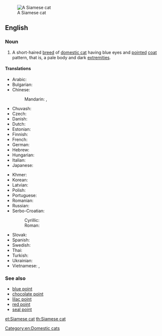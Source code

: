 [[Image:Niobe050905-Siamese Cat.jpeg|thumb|right|A Siamese cat]]
==English==

===Noun===
{{en-noun|head=[[Siamese]] [[cat]]}}

# A short-haired [[breed]] of [[domestic cat]] having blue eyes and [[pointed]] [[coat]] pattern, that is, a pale body and dark [[extremity|extremities]].

====Translations====
{{trans-top|mammal}}
* Arabic: {{t-|ar|قط سيامي|m|tr=qiTT siyaamiy|sc=Arab}}
* Bulgarian: {{t-|bg|сиамска котка|f|tr=siámska kótka|sc=Cyrl}}
* Chinese:
*: Mandarin: {{t|cmn|暹羅貓|sc=Hani}}, {{t|cmn|暹罗猫|tr=Xiānluó māo|sc=Hani}}<!--One of this is probably just "Siamese" and should be on that page, not this one, which is "Siamese cat".-->
* Chuvash: {{tø|cv|cиам кушакĕ|tr=|sc=Cyrl}}
* Czech: {{t-|cs|siamská kočka|f}}
* Danish: {{t-|da|siameser}}
* Dutch: {{t-|nl|siamees}}
* Estonian: {{t-|et|iiami kass}}
* Finnish: {{t-|fi|siamilaiskissa}}
* French: {{t-|fr|chat siamois|m}}
* German: {{t-|de|Siamkatze|f}}
* Hebrew: {{t-|he|חתול סיאמי|tr=|sc=Hebr}}
* Hungarian: {{t-|hu|sziámi macska}}
* Italian: {{t-|it|gatto siamese|m}}
* Japanese: {{t-|ja|シャム猫|tr=Shamu neko|sc=Jpan}}
{{trans-mid}}
* Khmer: {{t-|km|ឆ្មាសៀម|sc=Khmr}}
* Korean: {{t-|ko|샴 고양이|tr=Syam goyang-i|sc=Kore}}
* Latvian: {{t-|lv|siāmas kaķis}}
* Polish: {{t+|pl|kot syjamski|m}}
* Portuguese: {{t-|pt|gato siamês|m}}
* Romanian: {{t-|ro|pisică siameză|f}}
* Russian: {{t-|ru|сиамская кошка|f|tr=siámskaja kóška|sc=Cyrl}}
* Serbo-Croatian:
*: Cyrillic: {{t-|sh|сијамска мачка|f}}
*: Roman: {{t-|sh|sijamska mačka|f}}
* Slovak: {{t-|sk|siamská mačka|f}}
* Spanish: {{t-|es|gato siamés|m}}
* Swedish: {{t-|sv|siames katt}}
* Thai: {{t-|th|แมววิเชียรมาศ|tr=maew wíchianmâad|sc=Thai}}
* Turkish: {{t-|tr|siyam kedi}}
* Ukrainian: {{t-|uk|сіамська кішка|f|tr=siáms'ka kíška|sc=Cyrl}}
* Vietnamese: {{t-|vi|xiêm mèo}}, {{t-|vi|xiêm la mèo}}
{{trans-bottom}}

===See also===
{{wikipedia|Siamese (cat)}}
{{commonscat|Siamese cats}}
* [[blue point]]
* [[chocolate point]]
* [[lilac point]]
* [[red point]]
* [[seal point]]

[[Category:en:Domestic cats]]

[[et:Siamese cat]]
[[th:Siamese cat]]